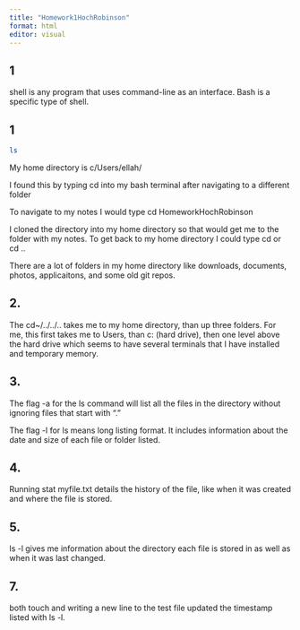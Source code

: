 ```yaml
---
title: "Homework1HochRobinson"
format: html
editor: visual
---
```


## 1

shell is any program that uses command-line as an interface. Bash is a specific type of shell.

## 1

```bash
ls

```
My home directory is c/Users/ellah/

I found this by typing cd into my bash terminal after navigating to a different folder

To navigate to my notes I would type cd HomeworkHochRobinson

I cloned the directory into my home directory so that would get me to the folder with my notes. To get back to my home directory I could type cd or cd ..

There are a lot of folders in my home directory like downloads, documents, photos, applicaitons, and some old git repos.

## 2.

The cd~/../../.. takes me to my home directory, than up three folders. For me, this first takes me to Users, than c: (hard drive), then one level above the hard drive which seems to have several terminals that I have installed and temporary memory.

## 3.

The flag -a for the ls command will list all the files in the directory without ignoring files that start with "."

The flag -l for ls means long listing format. It includes information about the date and size of each file or folder listed.

## 4.

Running stat myfile.txt details the history of the file, like when it was created and where the file is stored.

## 5.

ls -l gives me information about the directory each file is stored in as well as when it was last changed.

## 7.

both touch and writing a new line to the test file updated the timestamp listed with ls -l.



